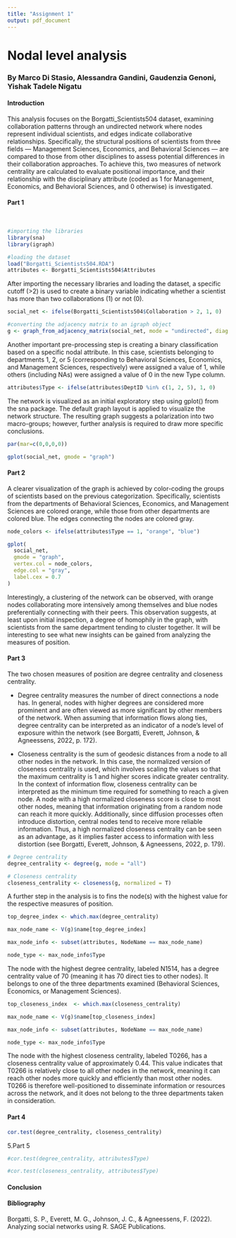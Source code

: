 ---
title: "Assignment 1"
output: pdf_document
---

# Nodal level analysis

### By Marco Di Stasio, Alessandra Gandini, Gaudenzia Genoni, Yishak Tadele Nigatu


#### Introduction  
This analysis focuses on the Borgatti_Scientists504 dataset, examining collaboration patterns through an undirected network where nodes represent individual scientists, and edges indicate collaborative relationships. Specifically, the structural positions of scientists from three fields — Management Sciences, Economics, and Behavioral Sciences — are compared to those from other disciplines to assess potential differences in their collaboration approaches. To achieve this, two measures of network centrality are calculated to evaluate positional importance, and their relationship with the disciplinary attribute (coded as 1 for Management, Economics, and Behavioral Sciences, and 0 otherwise) is investigated.

#### Part 1  
<br/>

```{r setup, message=FALSE, warning=FALSE}
#importing the libraries
library(sna)
library(igraph)
```

```{r}
#loading the dataset
load("Borgatti_Scientists504.RDA")
attributes <- Borgatti_Scientists504$Attributes
```
  
  
After importing the necessary libraries and loading the dataset, a specific cutoff (>2) is used to create a binary variable indicating whether a scientist has more than two collaborations (1) or not (0).

```{r}
social_net <- ifelse(Borgatti_Scientists504$Collaboration > 2, 1, 0)
```


```{r}
#converting the adjacency matrix to an igraph object
g <- graph_from_adjacency_matrix(social_net, mode = "undirected", diag = FALSE)
```


Another important pre-processing step is creating a binary classification based on a specific nodal attribute. In this case, scientists belonging to departments 1, 2, or 5 (corresponding to Behavioral Sciences, Economics, and Management Sciences, respectively) were assigned a value of 1, while others (including NAs) were assigned a value of 0 in the new Type column.


```{r}
attributes$Type <- ifelse(attributes$DeptID %in% c(1, 2, 5), 1, 0)
```

The network is visualized as an initial exploratory step using gplot() from the sna package. The default graph layout is applied to visualize the network structure. The resulting graph suggests a polarization into two macro-groups; however, further analysis is required to draw more specific conclusions.

```{r hidden_chunk, include=FALSE}
par(mar=c(0,0,0,0))
```

```{r}
gplot(social_net, gmode = "graph")
```


#### Part 2

A clearer visualization of the graph is achieved by color-coding the groups of scientists based on the previous categorization. Specifically, scientists from the departments of Behavioral Sciences, Economics, and Management Sciences are colored orange, while those from other departments are colored blue. The edges connecting the nodes are colored gray. 

```{r}
node_colors <- ifelse(attributes$Type == 1, "orange", "blue")
```

```{r}
gplot(
  social_net,
  gmode = "graph",
  vertex.col = node_colors, 
  edge.col = "gray",        
  label.cex = 0.7          
)
```
Interestingly, a clustering of the network can be observed, with orange nodes collaborating more intensively among themselves and blue nodes preferentially connecting with their peers. This observation suggests, at least upon initial inspection, a degree of homophily in the graph, with scientists from the same department tending to cluster together. It will be interesting to see what new insights can be gained from analyzing the measures of position.


#### Part 3

The two chosen measures of position are degree centrality and closeness centrality. 

- Degree centrality measures the number of direct connections a node has. In general, nodes with higher degrees are considered more prominent and are often viewed as more significant by other members of the network. When assuming that information flows along ties, degree centrality can be interpreted as an indicator of a node's level of exposure within the network (see Borgatti, Everett, Johnson, & Agneessens, 2022, p. 172).

- Closeness centrality is the sum of geodesic distances from a node to all other nodes in the network. In this case, the normalized version of closeness centrality is used, which involves scaling the values so that the maximum centrality is 1 and higher scores indicate greater centrality. In the context of information flow, closeness centrality can be interpreted as the minimum time required for something to reach a given node. A node with a high normalized closeness score is close to most other nodes, meaning that information originating from a random node can reach it more quickly. Additionally, since diffusion processes often introduce distortion, central nodes tend to receive more reliable information. Thus, a high normalized closeness centrality can be seen as an advantage, as it implies faster access to information with less distortion (see Borgatti, Everett, Johnson, & Agneessens, 2022, p. 179).



```{r}
# Degree centrality
degree_centrality <- degree(g, mode = "all")
```


```{r}
# Closeness centrality
closeness_centrality <- closeness(g, normalized = T)
```


A further step in the analysis is to fins the node(s) with the highest value for the respective measures of position.

```{r}
top_degree_index <- which.max(degree_centrality)

max_node_name <- V(g)$name[top_degree_index]

max_node_info <- subset(attributes, NodeName == max_node_name)

node_type <- max_node_info$Type

```
The node with the highest degree centrality, labeled N1514, has a degree centrality value of 70 (meaning it has 70 direct ties to other nodes). It belongs to one of the three departments examined (Behavioral Sciences, Economics, or Management Sciences).

```{r}
top_closeness_index  <- which.max(closeness_centrality)

max_node_name <- V(g)$name[top_closeness_index]

max_node_info <- subset(attributes, NodeName == max_node_name)

node_type <- max_node_info$Type
```
The node with the highest closeness centrality, labeled T0266, has a closeness centrality value of approximately 0.44. This value indicates that T0266 is relatively close to all other nodes in the network, meaning it can reach other nodes more quickly and efficiently than most other nodes. T0266 is therefore well-positioned to disseminate information or resources across the network, and it does not belong to the three departments taken in consideration.


#### Part 4

```{r}
cor.test(degree_centrality, closeness_centrality)
```


5.Part 5

```{r}
#cor.test(degree_centrality, attributes$Type)
```

```{r}
#cor.test(closeness_centrality, attributes$Type)
```

#### Conclusion



#### Bibliography  
  
Borgatti, S. P., Everett, M. G., Johnson, J. C., & Agneessens, F. (2022). Analyzing social networks using R. SAGE Publications.




